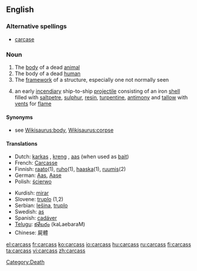 ==English==

===Alternative spellings===
* [[carcase]]

===Noun===
{{en-noun|es}}
{{rfap}}
# The [[body]] of a dead [[animal]]
# The body of a dead [[human]]
# The [[framework]] of a structure, especially one not normally seen
# {{nautical}} an early [[incendiary]] ship-to-ship [[projectile]] consisting of an iron [[shell]] filled with [[saltpetre]], [[sulphur]], [[resin]], [[turpentine]], [[antimony]] and [[tallow]] with [[vent]]s for [[flame]]

====Synonyms====
* see [[Wikisaurus:body]], [[Wikisaurus:corpse]]

====Translations====
{{trans-top|dead animal}}
* Dutch: [[karkas]] {{n}}, [[kreng]] {{n}}, [[aas]] {{n}} (when used as [[bait]])
* French: [[Carcasse]] {{m}}
* Finnish: [[raato]](1), [[ruho]](1), [[haaska]](1), [[ruumis]](2)
* German: [[Aas]], [[Aase]]
* Polish: [[ścierwo]] {{n}}
{{trans-mid}}
* Kurdish: [[mirar]]
* Slovene: [[truplo]] {{n}} (1,2)
* Serbian: [[lešina]], [[truplo]]
* Swedish: [[as]] {{n}}
* Spanish: [[cadáver]]
* [[Telugu]]: [[కళేబరం]] (kaLaebaraM)
* Chinese: 屍體
{{trans-bottom}}

[[Category:Death]]

[[el:carcass]]
[[fr:carcass]]
[[ko:carcass]]
[[io:carcass]]
[[hu:carcass]]
[[ru:carcass]]
[[fi:carcass]]
[[ta:carcass]]
[[vi:carcass]]
[[zh:carcass]]